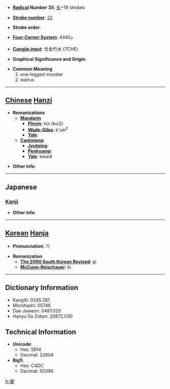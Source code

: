 * '''[[Wiktionary:Chinese radical index| Radical]] Number 35''': [[Wiktionary:Chinese radical index 夊|夊]]+19 strokes

* '''[[Wiktionary:Chinese total strokes index|Stroke number]]''': [[Wiktionary:Chinese total strokes index 22|22]]

* '''Stroke order''': 

* '''[[Wiktionary:Chinese four corner index|Four-Corner System]]''': 4440<sub>7</sub>

* '''[[Wiktionary:Chinese Cangjie index|Cangjie input]]''': 廿金竹水 (TCHE)

* '''Graphical Significance and Origin''': 

* '''Common Meaning'''
*#one-legged monster
*# walrus


----

== [[Chinese]] [[Hanzi]] ==

* '''Romanizations'''
** '''[[Mandarin]]'''
*** '''[[Pinyin]]''': kúi (kui2)
*** '''[[Wade-Giles]]''': k'uei<sup>2</sup>
*** '''[[Yale]]''': 
** '''[[Cantonese]]'''
*** '''[[Jyutping]]''':
*** '''[[Penkyamp]]''': 
*** '''[[Yale]]''': kwai4

* '''Other info''': 

----

==Japanese==
===[[Kanji]]===
{{kanji|on readings=[[き]] (ki), [[ぎ]] (gi)
|kun readings=
}}

* '''Other info''':  

----

== [[Korean]] [[Hanja]] ==

* '''Pronunciation''': 기

* '''Romanization'''
** '''[[The 2000 South Korean Revised Romanization|The 2000 South Korean Revised]]''': gi
** '''[[McCune-Reischauer]]''': ki

----

== Dictionary Information ==

* KangXi: 0245.281
* Morohashi: 05746
* Dae Jaweon: 0487.020
* Hanyu Da Zidian: 20872.030

== Technical Information ==

* '''Unicode''':
** Hex: 5914
** Decimal: 22804
* '''Big5''':
** Hex: C4DC
** Decimal: 50396

[[fr:夔]]